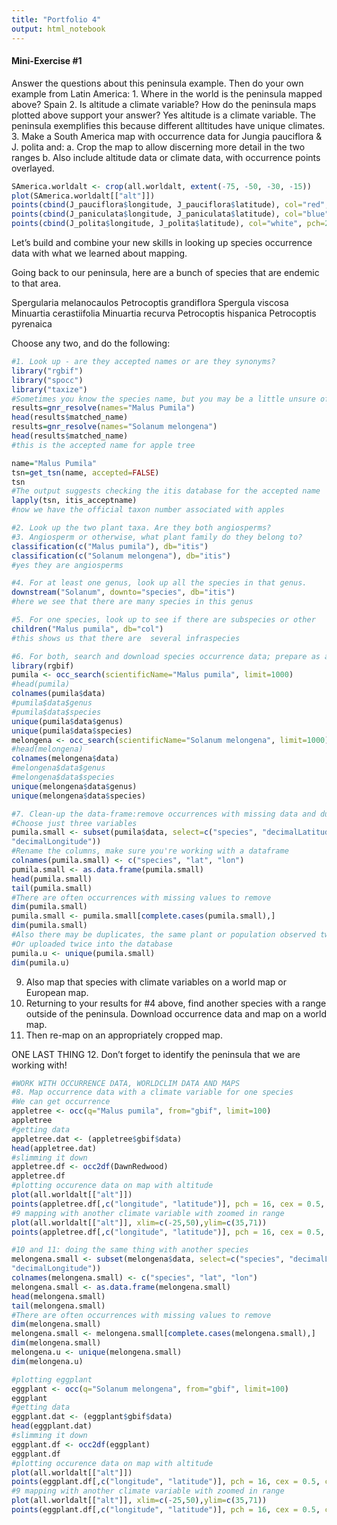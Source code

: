 ```yaml
---
title: "Portfolio 4"
output: html_notebook
---
```

#### Mini-Exercise #1 

Answer the questions about this peninsula example. Then do your own example from Latin America:
1. Where in the world is the peninsula mapped above?
Spain
2. Is altitude a climate variable? How do the peninsula maps plotted above support your answer?
Yes altitude is a climate variable. The peninsula exemplifies this because different alltitudes have unique climates. 
3. Make a South America map with occurrence data for Jungia pauciflora & J. polita and:
          a. Crop the map to allow discerning more detail in the two ranges
          b. Also include altitude data or climate data, with occurrence points overlayed.
```r
SAmerica.worldalt <- crop(all.worldalt, extent(-75, -50, -30, -15))
plot(SAmerica.worldalt[["alt"]])
points(cbind(J_pauciflora$longitude, J_pauciflora$latitude), col="red", pch=20, cex=.8)
points(cbind(J_paniculata$longitude, J_paniculata$latitude), col="blue", pch=20, cex=.8)
points(cbind(J_polita$longitude, J_polita$latitude), col="white", pch=20, cex=.8)
```
          
Let's build and combine your new skills in looking up species occurrence data with what we learned about mapping. 

Going back to our peninsula, here are a bunch of species that are endemic to that area.

Spergularia melanocaulos
Petrocoptis grandiflora
Spergula viscosa
Minuartia cerastiifolia
Minuartia recurva
Petrocoptis hispanica
Petrocoptis pyrenaica

Choose any two, and do the following:
```r
#1. Look up - are they accepted names or are they synonyms?
library("rgbif")
library("spocc")
library("taxize")
#Sometimes you know the species name, but you may be a little unsure of the spelling 
results=gnr_resolve(names="Malus Pumila")
head(results$matched_name)
results=gnr_resolve(names="Solanum melongena")
head(results$matched_name)
#this is the accepted name for apple tree

```

```r
name="Malus Pumila"  
tsn=get_tsn(name, accepted=FALSE)
tsn
#The output suggests checking the itis database for the accepted name 
lapply(tsn, itis_acceptname)
#now we have the official taxon number associated with apples
```

```r
#2. Look up the two plant taxa. Are they both angiosperms?
#3. Angiosperm or otherwise, what plant family do they belong to?
classification(c("Malus pumila"), db="itis")
classification(c("Solanum melongena"), db="itis")
#yes they are angiosperms
```
```r
#4. For at least one genus, look up all the species in that genus.
downstream("Solanum", downto="species", db="itis") 
#here we see that there are many species in this genus
```

```r
#5. For one species, look up to see if there are subspecies or other
children("Malus pumila", db="col")
#this shows us that there are  several infraspecies
```

```r
#6. For both, search and download species occurrence data; prepare as a data-frame
library(rgbif)
pumila <- occ_search(scientificName="Malus pumila", limit=1000)
#head(pumila)
colnames(pumila$data)
#pumila$data$genus
#pumila$data$species
unique(pumila$data$genus)
unique(pumila$data$species)
melongena <- occ_search(scientificName="Solanum melongena", limit=1000)
#head(melongena)
colnames(melongena$data)
#melongena$data$genus
#melongena$data$species
unique(melongena$data$genus)
unique(melongena$data$species)
```
```r
#7. Clean-up the data-frame:remove occurrences with missing data and duplicates
#Choose just three variables
pumila.small <- subset(pumila$data, select=c("species", "decimalLatitude",
"decimalLongitude"))
#Rename the columns, make sure you're working with a dataframe
colnames(pumila.small) <- c("species", "lat", "lon")
pumila.small <- as.data.frame(pumila.small)
head(pumila.small)
tail(pumila.small)
#There are often occurrences with missing values to remove 
dim(pumila.small)
pumila.small <- pumila.small[complete.cases(pumila.small),]
dim(pumila.small)
#Also there may be duplicates, the same plant or population observed twice
#Or uploaded twice into the database
pumila.u <- unique(pumila.small)
dim(pumila.u)
```

9. Also map that species with climate variables on a world map or European map. 
10. Returning to your results for #4 above, find another species with a range outside of the  peninsula. Download occurrence data and map on a world map. 
11. Then re-map on an appropriately cropped map.

ONE LAST THING
12. Don't forget to identify the peninsula that we are working with! 
```r
#WORK WITH OCCURRENCE DATA, WORLDCLIM DATA AND MAPS
#8. Map occurrence data with a climate variable for one species
#We can get occurrence 
appletree <- occ(q="Malus pumila", from="gbif", limit=100)
appletree
#getting data
appletree.dat <- (appletree$gbif$data)
head(appletree.dat)
#slimming it down
appletree.df <- occ2df(DawnRedwood)
appletree.df
#plotting occurence data on map with altitude
plot(all.worldalt[["alt"]])
points(appletree.df[,c("longitude", "latitude")], pch = 16, cex = 0.5, col = "red")
#9 mapping with another climate variable with zoomed in range
plot(all.worldalt[["alt"]], xlim=c(-25,50),ylim=c(35,71))
points(appletree.df[,c("longitude", "latitude")], pch = 16, cex = 0.5, col = "red")
```
```r
#10 and 11: doing the same thing with another species 
melongena.small <- subset(melongena$data, select=c("species", "decimalLatitude",
"decimalLongitude"))
colnames(melongena.small) <- c("species", "lat", "lon")
melongena.small <- as.data.frame(melongena.small)
head(melongena.small)
tail(melongena.small)
#There are often occurrences with missing values to remove 
dim(melongena.small)
melongena.small <- melongena.small[complete.cases(melongena.small),]
dim(melongena.small)
melongena.u <- unique(melongena.small)
dim(melongena.u)
```
```r
#plotting eggplant
eggplant <- occ(q="Solanum melongena", from="gbif", limit=100)
eggplant
#getting data
eggplant.dat <- (eggplant$gbif$data)
head(eggplant.dat)
#slimming it down
eggplant.df <- occ2df(eggplant)
eggplant.df
#plotting occurence data on map with altitude
plot(all.worldalt[["alt"]])
points(eggplant.df[,c("longitude", "latitude")], pch = 16, cex = 0.5, col = "red")
#9 mapping with another climate variable with zoomed in range
plot(all.worldalt[["alt"]], xlim=c(-25,50),ylim=c(35,71))
points(eggplant.df[,c("longitude", "latitude")], pch = 16, cex = 0.5, col = "red")
```

